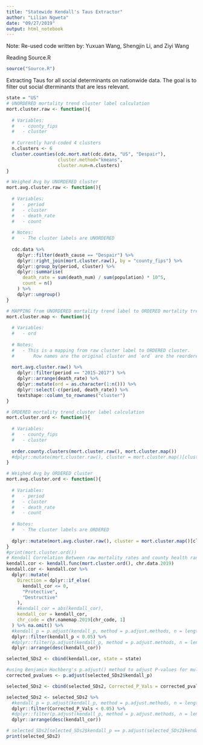 ```yaml
---
title: "Statewide Kendall's Taus Extractor"
author: "Lilian Ngweta"
date: "09/27/2019"
output: html_notebook
---
```

Note: Re-used code written by: Yuxuan Wang, Shengjin Li, and Ziyi Wang



Reading Source.R
```r
source("Source.R")
```


Extracting Taus for all social determinants on nationwide data. The goal is to filter out social dterminants that are less relevant.
```r
state = "US"
# UNORDERED mortality trend cluster label calculation
mort.cluster.raw <- function(){
  
  # Variables:
  #   - county_fips
  #   - cluster
  
  # Currently hard-coded 4 clusters
  n.clusters <- 6
  cluster.counties(cdc.mort.mat(cdc.data, "US", "Despair"),
                   cluster.method="kmeans",
                   cluster.num=n.clusters)
}

# Weighed Avg by UNORDERED cluster
mort.avg.cluster.raw <- function(){
  
  # Variables:
  #   - period
  #   - cluster
  #   - death_rate
  #   - count
  
  # Notes:
  #   - The cluster labels are UNORDERED
  
  cdc.data %>%
    dplyr::filter(death_cause == "Despair") %>%
    dplyr::right_join(mort.cluster.raw(), by = "county_fips") %>%
    dplyr::group_by(period, cluster) %>%
    dplyr::summarise(
      death_rate = sum(death_num) / sum(population) * 10^5,
      count = n()
    ) %>% 
    dplyr::ungroup()
}

# MAPPING from UNORDERED mortality trend label to ORDERED mortality trend label
mort.cluster.map <- function(){
  
  # Variables:
  #   - ord
  
  # Notes:
  #   - This is a mapping from raw cluster label to ORDERED cluster.
  #       Row names are the original cluster and `ord` are the reordered cluster
  
  mort.avg.cluster.raw() %>% 
    dplyr::filter(period == "2015-2017") %>%
    dplyr::arrange(death_rate) %>% 
    dplyr::mutate(ord = as.character(1:n())) %>% 
    dplyr::select(-c(period, death_rate)) %>% 
    textshape::column_to_rownames("cluster")
}

# ORDERED mortality trend cluster label calculation
mort.cluster.ord <- function(){
  
  # Variables:
  #   - county_fips
  #   - cluster
  
  order.county.clusters(mort.cluster.raw(), mort.cluster.map())
  #dplyr::mutate(mort.cluster.raw(), cluster = mort.cluster.map()[cluster, "ord"])
}

# Weighed Avg by ORDERED cluster
mort.avg.cluster.ord <- function(){
  
  # Variables:
  #   - period
  #   - cluster
  #   - death_rate
  #   - count
  
  # Notes:
  #   - The cluster labels are ORDERED
  
  dplyr::mutate(mort.avg.cluster.raw(), cluster = mort.cluster.map()[cluster, "ord"])
}
#print(mort.cluster.ord())
# Kendall Correlation Between raw mortality rates and county health rankings social determinants
kendall.cor <- kendall.func(mort.cluster.ord(), chr.data.2019)
kendall.cor <- kendall.cor %>%
  dplyr::mutate(
    Direction = dplyr::if_else(
      kendall_cor <= 0,
      "Protective",
      "Destructive"
    ),
    #kendall_cor = abs(kendall_cor),
    kendall_cor = kendall_cor,
    chr_code = chr.namemap.2019[chr_code, 1]
  ) %>% na.omit() %>% 
  #kendall_p = p.adjust(kendall_p, method = p.adjust.methods, n = length(kendall_p)) %>% 
  dplyr::filter(kendall_p < 0.05) %>% 
  #dplyr::filter(p.adjust(kendall_p, method = p.adjust.methods, n = length(kendall_p))) %>% 
  dplyr::arrange(desc(kendall_cor))

selected_SDs2 <- cbind(kendall.cor, state = state)

#using Benjamin Hochberg's p.adjust() method to adjust P-values for multiple hypothesis testing
corrected_pvalues <- p.adjust(selected_SDs2$kendall_p)

selected_SDs2 <- cbind(selected_SDs2, Corrected_P_Vals = corrected_pvalues)

selected_SDs2 <- selected_SDs2 %>%
  #kendall_p = p.adjust(kendall_p, method = p.adjust.methods, n = length(kendall_p)) %>% 
  dplyr::filter(Corrected_P_Vals < 0.05) %>% 
  #dplyr::filter(p.adjust(kendall_p, method = p.adjust.methods, n = length(kendall_p))) %>% 
  dplyr::arrange(desc(kendall_cor))

# selected_SDs2[selected_SDs2$kendall_p == p.adjust(selected_SDs2$kendall_p),]
print(selected_SDs2)
```






